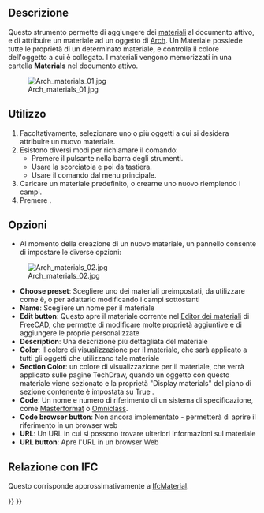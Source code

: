<languages/>

{{Docnav/it
|
|
|[[Arch_Workbench/it|Arch]]
|IconL=
|IconR=
|IconC=Workbench_Arch.svg
}}

{{VeryImportantMessage|QUESTO COMANDO È OBSOLETO<br>
Non è disponibile nella {{VersionPlus/it|1.0}}. Utilizzare invece [[BIM_Material/it|BIM Materiale]].}}

{{GuiCommand/it
|Name=Arch SetMaterial
|Name/it=Arch Materiale
|MenuLocation=Arch → Strumenti di materiali → Materiale
|Workbenches=[[Arch_Workbench/it|Arch]], [[BIM_Workbench/it|BIM]]
|Shortcut={{KEY|M}} {{KEY|T}}
|SeeAlso=[[Arch_MultiMaterial/it|Multi-Materiale]]
}}

<span id="Description"></span>
==Descrizione==

Questo strumento permette di aggiungere dei [[Material/it|materiali]] al documento attivo, e di attribuire un materiale ad un oggetto di [[Arch_Workbench/it|Arch]]. Un Materiale possiede tutte le proprietà di un determinato materiale, e controlla il colore dell'oggetto a cui è collegato. I materiali vengono memorizzati in una cartella '''Materials''' nel documento attivo.

[[Image:Arch materials 01.jpg]]

<span id="Usage"></span>
==Utilizzo==

# Facoltativamente, selezionare uno o più oggetti a cui si desidera attribuire un nuovo materiale.
# Esistono diversi modi per richiamare il comando:
#* Premere il pulsante {{Button|[[Image:Arch_SetMaterial.svg|16px]] [[Arch SetMaterial/it|Imposta materiale]]}} nella barra degli strumenti.
#* Usare la scorciatoia {{KEY|M}} e poi {{KEY|T}} da tastiera.
#* Usare il comando {{MenuCommand|Arch → Strumenti materiali → Materiale}} dal menu principale.
# Caricare un materiale predefinito, o crearne uno nuovo riempiendo i campi.
# Premere {{Button|OK}}.

<span id="Options"></span>
== Opzioni ==

* Al momento della creazione di un nuovo materiale, un pannello consente di impostare le diverse opzioni:

[[Image:Arch materials 02.jpg]]

* '''Choose preset''': Scegliere uno dei materiali preimpostati, da utilizzare come è, o per adattarlo modificando i campi sottostanti
* '''Name''': Scegliere un nome per il materiale
* '''Edit button''': Questo apre il materiale corrente nel [[FEM_MaterialEditor/it|Editor dei materiali]] di FreeCAD, che permette di modificare molte proprietà aggiuntive e di aggiungere le proprie personalizzate
* '''Description''': Una descrizione più dettagliata del materiale
* '''Color''': Il colore di visualizzazione per il materiale, che sarà applicato a tutti gli oggetti che utilizzano tale materiale
* '''Section Color''': un colore di visualizzazione per il materiale, che verrà applicato sulle pagine TechDraw, quando un oggetto con questo materiale viene sezionato e la proprietà "Display materials" del piano di sezione contenente è impostata su True .
* '''Code''': Un nome e numero di riferimento di un sistema di specificazione, come [https://en.wikipedia.org/wiki/MasterFormat Masterformat] o [http://www.omniclass.org/ Omniclass].
* '''Code browser button''': Non ancora implementato - permetterà di aprire il riferimento in un browser web
* '''URL''': Un URL in cui si possono trovare ulteriori informazioni sul materiale
* '''URL button''': Apre l'URL in un browser Web

<span id="Relation_to_IFC"></span>
== Relazione con IFC ==

Questo corrisponde approssimativamente a [https://standards.buildingsmart.org/IFC/DEV/IFC4_2/FINAL/HTML/link/ifcmaterial.htm IfcMaterial].


{{Docnav/it
|
|
|[[Arch_Workbench/it|Arch]]
|IconL=
|IconR=
|IconC=Workbench_Arch.svg
}}

{{BIM_Tools_navi{{#translation:}}}}
{{Userdocnavi{{#translation:}}}}